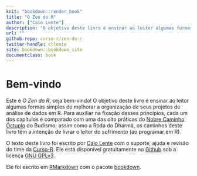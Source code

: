 ```yaml
---
knit: "bookdown::render_book"
title: "O Zen do R"
author: ["Caio Lente"]
description: "O objetivo deste livro é ensinar ao leitor algumas formas simples de melhorar a organização de seus projetos de análise de dados em R. Para auxiliar na fixação desses princípios, cada um dos capítulos é comparado com uma das oito práticas do Nobre Caminho Óctuplo do Budismo; assim como a Roda do Dharma, os caminhos deste livro têm a intenção de livrar o leitor do sofrimento (ao programar em R)."
url: ""
github-repo: curso-r/zen-do-r
twitter-handle: ctlente
site: bookdown::bookdown_site
documentclass: book
---
```


# Bem-vindo {-}

Este é *O Zen do R*, seja bem-vindo! O objetivo deste livro é ensinar ao leitor
algumas formas simples de melhorar a organização de seus projetos de análise de
dados em R. Para auxiliar na fixação desses princípios, cada um dos capítulos é
comparado com uma das oito práticas do
[Nobre Caminho Óctuplo](https://pt.wikipedia.org/wiki/Nobre_Caminho_%C3%93ctuplo)
do Budismo; assim como a Roda do Dharma, os caminhos deste livro têm a intenção
de livrar o leitor do sofrimento (ao programar em R).

O texto deste livro foi escrito por [Caio Lente](https://ctlente.com/) com o
suporte, ajuda e revisão do time da [Curso-R](https://www.curso-r.com/). Ele
está disponível gratuitamente no [Github](https://github.com/curso-r/zen-do-r)
sob a licença [GNU GPLv3](https://www.gnu.org/licenses/gpl-3.0.en.html).

Ele foi escrito em [RMarkdown](https://rmarkdown.rstudio.com/) com o pacote
[bookdown](https://bookdown.org/).
